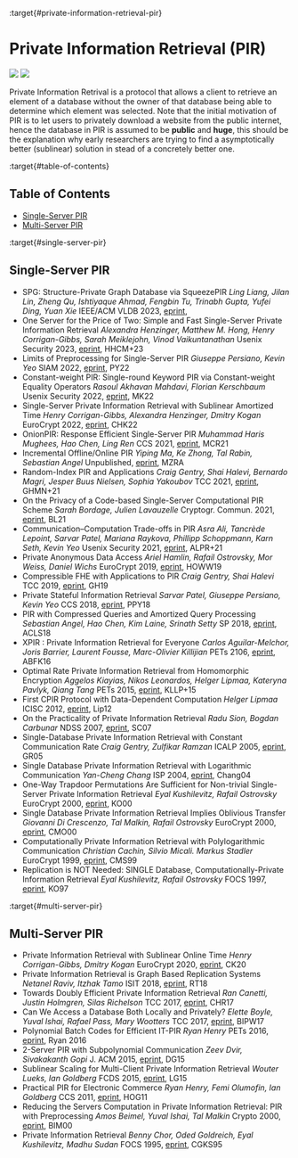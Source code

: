 :target{#private-information-retrieval-pir}

# Private Information Retrieval (PIR)

![](https://badgen.net/badge/\:update-to/\:Mar-2023/red) ![](https://badgen.net/badge/\:papers/:33/blue)

Private Information Retrival is a protocol that allows a client to retrieve an element of a database without the owner of that database being able to determine which element was selected. Note that the initial motivation of PIR is to let users to privately download a website from the public internet, hence the database in PIR is assumed to be <strong>public</strong> and <strong>huge</strong>, this should be the explanation why early researchers are trying to find a asymptotically better (sublinear) solution in stead of a concretely better one.

:target{#table-of-contents}

## Table of Contents

- [Single-Server PIR](#single-server-pir)
- [Multi-Server PIR](#multi-server-pir)

:target{#single-server-pir}

## Single-Server PIR

- SPG: Structure-Private Graph Database via SqueezePIR
  <em>Ling Liang, Jilan Lin, Zheng Qu, Ishtiyaque Ahmad, Fengbin Tu, Trinabh Gupta, Yufei Ding, Yuan Xie</em>
  IEEE/ACM VLDB 2023, [eprint](https://www.vldb.org/pvldb/vol16/p1615-liang.pdf),
- One Server for the Price of Two: Simple and Fast Single-Server Private Information Retrieval
  <em>Alexandra Henzinger, Matthew M. Hong, Henry Corrigan-Gibbs, Sarah Meiklejohn, Vinod Vaikuntanathan</em>
  Usenix Security 2023, [eprint](https://eprint.iacr.org/2022/949), HHCM+23
- Limits of Preprocessing for Single-Server PIR
  <em>Giuseppe Persiano, Kevin Yeo</em>
  SIAM 2022, [eprint](https://eprint.iacr.org/2022/235), PY22
- Constant-weight PIR: Single-round Keyword PIR via Constant-weight Equality Operators
  <em>Rasoul Akhavan Mahdavi, Florian Kerschbaum</em>
  Usenix Security 2022, [eprint](https://www.usenix.org/conference/usenixsecurity22/presentation/mahdavi), MK22
- Single-Server Private Information Retrieval with Sublinear Amortized Time
  <em>Henry Corrigan-Gibbs, Alexandra Henzinger, Dmitry Kogan</em>
  EuroCrypt 2022, [eprint](https://eprint.iacr.org/2022/081), CHK22
- OnionPIR: Response Efficient Single-Server PIR
  <em>Muhammad Haris Mughees, Hao Chen, Ling Ren</em>
  CCS 2021, [eprint](https://eprint.iacr.org/2021/1081), MCR21
- Incremental Offline/Online PIR
  <em>Yiping Ma, Ke Zhong, Tal Rabin, Sebastian Angel</em>
  Unpublished, [eprint](https://eprint.iacr.org/2021/1438), MZRA
- Random-Index PIR and Applications
  <em>Craig Gentry, Shai Halevi, Bernardo Magri, Jesper Buus Nielsen, Sophia Yakoubov</em>
  TCC 2021, [eprint](https://eprint.iacr.org/2020/1248), GHMN+21
- On the Privacy of a Code-based Single-Server Computational PIR Scheme
  <em>Sarah Bordage, Julien Lavauzelle</em>
  Cryptogr. Commun. 2021, [eprint](https://eprint.iacr.org/2020/376), BL21
- Communication–Computation Trade-offs in PIR
  <em>Asra Ali, Tancrède Lepoint, Sarvar Patel, Mariana Raykova, Phillipp Schoppmann, Karn Seth, Kevin Yeo</em>
  Usenix Security 2021, [eprint](https://eprint.iacr.org/2019/1483), ALPR+21
- Private Anonymous Data Access
  <em>Ariel Hamlin, Rafail Ostrovsky, Mor Weiss, Daniel Wichs</em>
  EuroCrypt 2019, [eprint](https://eprint.iacr.org/2018/363), HOWW19
- Compressible FHE with Applications to PIR
  <em>Craig Gentry, Shai Halevi</em>
  TCC 2019, [eprint](https://eprint.iacr.org/2019/733), GH19
- Private Stateful Information Retrieval
  <em>Sarvar Patel, Giuseppe Persiano, Kevin Yeo</em>
  CCS 2018, [eprint](https://eprint.iacr.org/2018/1083.pdf), PPY18
- PIR with Compressed Queries and Amortized Query Processing
  <em>Sebastian Angel, Hao Chen, Kim Laine, Srinath Setty</em>
  SP 2018, [eprint](https://eprint.iacr.org/2017/1142.pdf), ACLS18
- XPIR : Private Information Retrieval for Everyone
  <em>Carlos Aguilar-Melchor, Joris Barrier, Laurent Fousse, Marc-Olivier Killijian</em>
  PETs 2106, [eprint](https://eprint.iacr.org/2014/1025.pdf), ABFK16
- Optimal Rate Private Information Retrieval from Homomorphic Encryption
  <em>Aggelos Kiayias, Nikos Leonardos, Helger Lipmaa, Kateryna Pavlyk, Qiang Tang</em>
  PETs 2015, [eprint](https://petsymposium.org/2015/papers/23_Kiayias.pdf), KLLP+15
- First CPIR Protocol with Data-Dependent Computation
  <em>Helger Lipmaa</em>
  ICISC 2012, [eprint](https://eprint.iacr.org/2009/395), Lip12
- On the Practicality of Private Information Retrieval
  <em>Radu Sion, Bogdan Carbunar</em>
  NDSS 2007, [eprint](https://www.ndss-symposium.org/ndss2007/practicality-private-information-retrieval/), SC07
- Single-Database Private Information Retrieval with Constant Communication Rate
  <em>Craig Gentry, Zulfikar Ramzan</em>
  ICALP 2005, [eprint](https://link.springer.com/chapter/10.1007/11523468_65), GR05
- Single Database Private Information Retrieval with Logarithmic Communication
  <em>Yan-Cheng Chang</em>
  ISP 2004, [eprint](https://eprint.iacr.org/2004/036), Chang04
- One-Way Trapdoor Permutations Are Sufficient for Non-trivial Single-Server Private Information Retrieval
  <em>Eyal Kushilevitz, Rafail Ostrovsky</em>
  EuroCrypt 2000, [eprint](https://www.iacr.org/archive/eurocrypt2000/1807/18070104-new.pdf), KO00
- Single Database Private Information Retrieval Implies Oblivious Transfer
  <em>Giovanni Di Crescenzo, Tal Malkin, Rafail Ostrovsky</em>
  EuroCrypt 2000, [eprint](https://www.iacr.org/archive/eurocrypt2000/1807/18070122-new.pdf), CMO00
- Computationally Private Information Retrieval with Polylogarithmic Communication
  <em>Christian Cachin, Silvio Micali. Markus Stadler</em>
  EuroCrypt 1999, [eprint](https://people.csail.mit.edu/silvio/Selected%20Scientific%20Papers/Private%20Information%20Retrieval/Computationally%20Private%20Information%20Retrieval%20with%20Polylogarithmic%20Communication.pdf), CMS99
- Replication is NOT Needed: SINGLE Database, Computationally-Private Information Retrieval
  <em>Eyal Kushilevitz, Rafail Ostrovsky</em>
  FOCS 1997, [eprint](https://doi.org/10.1109/SFCS.1997.646125), KO97

:target{#multi-server-pir}

## Multi-Server PIR

- Private Information Retrieval with Sublinear Online Time
  <em>Henry Corrigan-Gibbs, Dmitry Kogan</em>
  EuroCrypt 2020, [eprint](https://eprint.iacr.org/2019/1075), CK20
- Private Information Retrieval is Graph Based Replication Systems
  <em>Netanel Raviv, Itzhak Tamo</em>
  ISIT 2018, [eprint](https://ieeexplore.ieee.org/document/8437311), RT18
- Towards Doubly Efficient Private Information Retrieval
  <em>Ran Canetti, Justin Holmgren, Silas Richelson</em>
  TCC 2017, [eprint](https://eprint.iacr.org/2017/568), CHR17
- Can We Access a Database Both Locally and Privately?
  <em>Elette Boyle, Yuval Ishai, Rafael Pass, Mary Wootters</em>
  TCC 2017, [eprint](https://eprint.iacr.org/2017/567.pdf), BIPW17
- Polynomial Batch Codes for Efficient IT-PIR
  <em>Ryan Henry</em>
  PETs 2016, [eprint](https://petsymposium.org/2016/files/papers/Polynomial_Batch_Codes_for_Efficient_IT-PIR.pdf), Ryan 2016
- 2-Server PIR with Subpolynomial Communication
  <em>Zeev Dvir, Sivakakanth Gopi</em>
  J. ACM 2015, [eprint](https://arxiv.org/abs/1407.6692), DG15
- Sublinear Scaling for Multi-Client Private Information Retrieval
  <em>Wouter Lueks, Ian Goldberg</em>
  FCDS 2015, [eprint](https://link.springer.com/chapter/10.1007/978-3-662-47854-7_10), LG15
- Practical PIR for Electronic Commerce
  <em>Ryan Henry, Femi Olumofin, Ian Goldberg</em>
  CCS 2011, [eprint](https://cacr.uwaterloo.ca/techreports/2011/cacr2011-04.pdf), HOG11
- Reducing the Servers Computation in Private Information Retrieval: PIR with Preprocessing
  <em>Amos Beimel, Yuval Ishai, Tal Malkin</em>
  Crypto 2000, [eprint](https://www.iacr.org/archive/crypto2000/18800056/18800056.pdf), BIM00
- Private Information Retrieval
  <em>Benny Chor, Oded Goldreich, Eyal Kushilevitz, Madhu Sudan</em>
  FOCS 1995, [eprint](https://www.cs.umd.edu/~gasarch/TOPICS/pir/first.pdf), CGKS95
